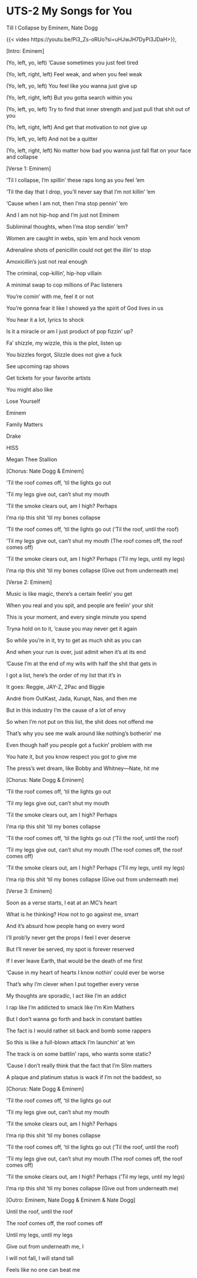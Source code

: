 # UTS-2 My Songs for You

Till I Collapse
by Eminem, Nate Dogg

{{< video https://youtu.be/Pi3_Zs-oRUo?si=uHJwJH7DyPi3JDaH>}},

[Intro: Eminem]


(Yo, left, yo, left) 'Cause sometimes you just feel tired


(Yo, left, right, left) Feel weak, and when you feel weak


(Yo, left, yo, left) You feel like you wanna just give up


(Yo, left, right, left) But you gotta search within you


(Yo, left, yo, left) Try to find that inner strength and just pull that shit out of you


(Yo, left, right, left) And get that motivation to not give up


(Yo, left, yo, left) And not be a quitter


(Yo, left, right, left) No matter how bad you wanna just fall flat on your face and collapse




[Verse 1: Eminem]


'Til I collapse, I'm spillin' these raps long as you feel 'em


'Til the day that I drop, you'll never say that I'm not killin' 'em


'Cause when I am not, then I'ma stop pennin' 'em


And I am not hip-hop and I'm just not Eminem


Subliminal thoughts, when I'ma stop sendin' 'em?


Women are caught in webs, spin 'em and hock venom


Adrenaline shots of penicillin could not get the illin' to stop


Amoxicillin's just not real enough


The criminal, cop-killin', hip-hop villain


A minimal swap to cop millions of Pac listeners


You're comin' with me, feel it or not


You're gonna fear it like I showed ya the spirit of God lives in us


You hear it a lot, lyrics to shock


Is it a miracle or am I just product of pop fizzin' up?


Fa' shizzle, my wizzle, this is the plot, listen up


You bizzles forgot, Slizzle does not give a fuck


See upcoming rap shows


Get tickets for your favorite artists



You might also like


Lose Yourself


Eminem


Family Matters


Drake


HISS


Megan Thee Stallion




[Chorus: Nate Dogg & Eminem]


'Til the roof comes off, 'til the lights go out


'Til my legs give out, can't shut my mouth


'Til the smoke clears out, am I high? Perhaps


I'ma rip this shit 'til my bones collapse


'Til the roof comes off, 'til the lights go out ('Til the roof, until the roof)


'Til my legs give out, can't shut my mouth (The roof comes off, the roof comes off)


'Til the smoke clears out, am I high? Perhaps ('Til my legs, until my legs)


I'ma rip this shit 'til my bones collapse (Give out from underneath me)




[Verse 2: Eminem]


Music is like magic, there's a certain feelin' you get


When you real and you spit, and people are feelin' your shit


This is your moment, and every single minute you spend


Tryna hold on to it, 'cause you may never get it again


So while you're in it, try to get as much shit as you can


And when your run is over, just admit when it's at its end


'Cause I'm at the end of my wits with half the shit that gets in


I got a list, here's the order of my list that it's in


It goes: Reggie, JAY-Z, 2Pac and Biggie


André from OutKast, Jada, Kurupt, Nas, and then me


But in this industry I'm the cause of a lot of envy


So when I'm not put on this list, the shit does not offend me


That's why you see me walk around like nothing's botherin' me


Even though half you people got a fuckin' problem with me


You hate it, but you know respect you got to give me


The press's wet dream, like Bobby and Whitney—Nate, hit me




[Chorus: Nate Dogg & Eminem]


'Til the roof comes off, 'til the lights go out


'Til my legs give out, can't shut my mouth


'Til the smoke clears out, am I high? Perhaps


I'ma rip this shit 'til my bones collapse


'Til the roof comes off, 'til the lights go out ('Til the roof, until the roof)


'Til my legs give out, can't shut my mouth (The roof comes off, the roof comes off)


'Til the smoke clears out, am I high? Perhaps ('Til my legs, until my legs)


I'ma rip this shit 'til my bones collapse (Give out from underneath me)



[Verse 3: Eminem]


Soon as a verse starts, I eat at an MC's heart


What is he thinking? How not to go against me, smart


And it's absurd how people hang on every word


I'll prob'ly never get the props I feel I ever deserve


But I'll never be served, my spot is forever reserved


If I ever leave Earth, that would be the death of me first


'Cause in my heart of hearts I know nothin' could ever be worse


That's why I'm clever when I put together every verse


My thoughts are sporadic, I act like I'm an addict


I rap like I'm addicted to smack like I'm Kim Mathers


But I don't wanna go forth and back in constant battles


The fact is I would rather sit back and bomb some rappers


So this is like a full-blown attack I'm launchin' at 'em


The track is on some battlin' raps, who wants some static?


'Cause I don't really think that the fact that I'm Slim matters


A plaque and platinum status is wack if I'm not the baddest, so




[Chorus: Nate Dogg & Eminem]


'Til the roof comes off, 'til the lights go out


'Til my legs give out, can't shut my mouth


'Til the smoke clears out, am I high? Perhaps


I'ma rip this shit 'til my bones collapse


'Til the roof comes off, 'til the lights go out ('Til the roof, until the roof)


'Til my legs give out, can't shut my mouth (The roof comes off, the roof comes off)


'Til the smoke clears out, am I high? Perhaps ('Til my legs, until my legs)


I'ma rip this shit 'til my bones collapse (Give out from underneath me)




[Outro: Eminem, Nate Dogg & Eminem & Nate Dogg]


Until the roof, until the roof


The roof comes off, the roof comes off


Until my legs, until my legs


Give out from underneath me, I


I will not fall, I will stand tall


Feels like no one can beat me